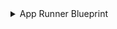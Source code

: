 <details>
<summary> App Runner Blueprint </summary>

```json showLineNumbers
{
  "identifier": "apprunner",
  "description": "This blueprint represents an AWS App Runner service in our software catalog",
  "title": "AppRunner",
  "icon": "Service",
  "schema": {
    "properties": {
      "link": {
        "type": "string",
        "format": "url",
        "title": "Link"
      },
      "status": {
        "type": "string",
        "enum": [
          "CREATE_FAILED",
          "RUNNING",
          "DELETED",
          "DELETE_FAILED",
          "PAUSED",
          "OPERATION_IN_PROGRESS"
        ],
        "enumColors": {
          "CREATE_FAILED": "red",
          "RUNNING": "green",
          "DELETED": "red",
          "DELETE_FAILED": "red",
          "PAUSED": "yellow",
          "OPERATION_IN_PROGRESS": "blue"
        },
        "title": "Status"
      },
      "memory": {
        "type": "number",
        "title": "Memory"
      },
      "cpu": {
        "type": "number",
        "title": "CPU"
      },
      "serviceUrl": {
        "type": "string",
        "format": "url",
        "title": "Service URL"
      },
      "egressType": {
        "type": "string",
        "enum": ["DEFAULT", "VPC"],
        "title": "Egress Type"
      },
      "isPubliclyAccessible": {
        "type": "boolean",
        "title": "Is Publicly Accessible"
      },
      "observabilityEnabled": {
        "type": "boolean",
        "title": "Observability Enabled"
      },
      "autoDeploymentsEnabled": {
        "type": "boolean",
        "title": "Auto Deployments Enabled"
      },
      "healthCheckConfiguration": {
        "type": "object",
        "title": "Health Check Configuration"
      },
      "imageConfiguration": {
        "type": "object",
        "title": "Image Configuration"
      },
      "imageIdentifier": {
        "type": "string",
        "title": "Image Identifier"
      },
      "iamRole": {
        "type": "string",
        "format": "url",
        "title": "IAM Role",
        "icon": "Unlock"
      },
      "arn": {
        "type": "string",
        "title": "ARN"
      }
    },
    "required": []
  },
  "mirrorProperties": {},
  "calculationProperties": {}
}
```

</details>

